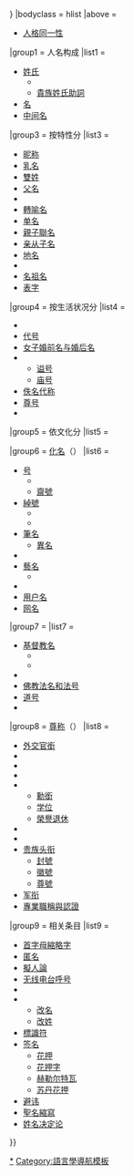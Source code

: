 {{Navbox
|name = 人名
|title = [[人名]]与[[人名学]]
|state = {{{1|{{{state|autocollapse}}}}}}
|bodyclass = hlist
|above =
*[[人格同一性]]

|group1 = 人名构成
|list1  =
* [[姓氏]]
** {{le|姓氏词缀列表|List of family name affixes|姓氏词缀}}
** [[貴族姓氏助詞]]
* [[名 (人名)|名]]
* [[中间名]]

|group3 = 按特性分
|list3  =
* [[綽號|昵称]]
* [[乳名]]
* [[雙姓]]
* [[父名]]
* {{le|母名|Matronymic}}
* [[轉喻|轉喻名]]
* [[無姓氏|单名]]
* [[親子聯名制|親子聯名]]
* [[亲从子名制|亲从子名]]
* [[地名学|地名]]
* {{le|中性名|Unisex name}}
* [[名祖|名祖名]]
* [[表字]]

|group4 = 按生活状况分
|list4  =
* {{tsl|en|Aptronym|标示名}}
* [[代号]]
* [[女性人名|女子婚前名与婚后名]]
* {{tsl|en|Necronym|死者名}}
** [[谥号]]
** [[庙号]]
* [[無名氏|佚名代称]]
* [[尊号]]
* {{tsl|en|Slave name|奴隶名}}

|group5 = 依文化分
|list5  =
{{Navbox|subgroup
|group1=亞洲
|list1= {{Navbox |child
 |group1 = 东亚
 |list1 =
* [[漢族人名|漢族]]
** [[台灣人名|台湾]]
** [[香港人名|香港]]
* [[滿族人名|满族]]
* [[藏族人名|藏族]]
* [[维吾尔族常见人名列表|维吾尔族]]
* [[朝鲜族人名|朝鲜族]]
* [[蒙古族人名|蒙古族]]
* [[日本人名|大和族]]
* [[琉球人名|琉球族]]
* [[越南人名|越南]]
* [[臺灣原住民族人名|臺灣原住民族]]
 |group2 = 东南亚
 |list2 =
* [[菲律宾人名|菲律賓]]
* [[柬埔寨人名|柬埔寨]]
* [[緬甸人名|緬甸]]
* [[寮語人名|寮國]]
* [[馬來西亞人名|馬來西亞]]
* [[泰語人名|泰國]]
** [[泰國華人#姓氏|華裔]]
* [[印度尼西亚人名|印尼]]
** [[印度尼西亞華人姓氏|華族]]
** {{le|巴厘人名|Balinese name|巴厘}}
** {{le|爪哇人名|Javanese name|爪哇}}
 |group3 = 南亚
 |list3 =
* [[印度人名|印度]]
** [[孟加拉人名|孟加拉]]
** {{le|信德語人名|Sindhi names|信德}}
** {{le|聖多馬基督徒人名|Saint Thomas Christian names|聖多馬基督徒}}
* [[巴基斯坦人名|巴基斯坦]]
* [[孟加拉人名|孟加拉]]
* {{le|普什圖人人名|Pashtun names|普什圖人}}
* [[斯里兰卡人名|斯里兰卡]]
* [[印度人名|泰米尔]]
** {{le|古泰米爾國家命名習俗|Naming conventions of ancient Tamil country|古泰米爾}}
 |group4 = 西亚
 |list4 =
* [[阿拉伯人名|阿拉伯]]
* [[波斯人名|波斯]]
* {{le|喬治亞人名|Georgian name|-{zh-cn:格鲁吉亚;zh-tw:喬治亞;zh-hk:格魯吉亞;}-}}
* [[土耳其人名|土耳其]]
* {{le|希伯來語人名|Hebrew name|希伯來}}
 |group5 = 中亚
 |list5 =
* {{link-ru|哈萨克人名|Казахское имя|哈萨克}}
* {{link-ru|乌兹别克人名|Узбекские имена|乌兹别克}}
 |group6 = 北亚
 |list6 =
* {{le|韃靼人名|Tatar name|韃靼}}
* {{le|雅庫特族人名|Sakha name|雅庫特}}
* [[布里亞特人名|布里亞特]]

 }}

|group2 = 歐洲
|list2 =
{{Navbox |child
 |group7 = 西欧
 |list7 =
* {{le|荷蘭人名|Dutch name|荷蘭}}
* [[英語人名|英格兰]]
* [[蘇格蘭蓋爾語人名|高地苏格兰]]
* {{le|威爾斯人名|Welsh name|-{zh-hans:威尔士;zh-hant:威爾斯}-}}
* {{le|愛爾蘭人名|Irish name|愛爾蘭}}
*  [[法語人名|法國]]
 |group8 = 北欧
 |list8 =
* [[芬兰人名|芬蘭]]
* [[冰島人名|冰島]]
* {{le|瑞典人名|Swedish name|瑞典}}
 |group9 = 中欧
 |list9 =
* [[德语人名|德意志]]
* {{le|捷克人名|Czech name|捷克}}
* {{le|斯洛伐克人名|Slovak name|斯洛伐克}}
* [[匈牙利人名|匈牙利]]
* {{le|波蘭人名|Polish name|波蘭}} 
 |group10 = 东欧
 |list10 =
* {{le|白俄羅斯人名|Belarusian name|白俄羅斯}}
* [[拉脱维亚人名|拉脫維亞]]
* [[立陶宛人名|立陶宛]]
* {{le|東斯拉夫人命名習俗|Eastern Slavic naming customs|俄羅斯}}
* {{le|烏克蘭人名|Ukrainian name|烏克蘭}}
 |group11 = 南欧
 |list11 =
* {{le|保加利亞人名|Bulgarian name|保加利亞}}
* {{le|克羅埃西亞人名|Croatian name|-{zh-hans:克罗地亚;zh-tw:克羅埃西亞}-}}
* [[西班牙语姓名|西班牙]]
* {{le|希臘人名|Greek name|希臘}}
* {{le|希臘裔賽普勒斯人名|Greek Cypriot name|-{zh-hans:希腊裔塞浦路斯人;zh-hk:希臘裔塞浦路斯人;zh-tw:希臘裔賽普勒斯人}-}}
* [[意大利语人名|-{zh-hans:意大利;zh-hk:意大利;zh-tw:義大利}-]]
* {{le|馬其頓語專有名詞|Macedonian Onomastics|馬其頓}}
* [[葡萄牙语人名|葡萄牙]]
* [[古罗马人命名习俗|古羅馬]]
* [[罗马尼亚人名|罗马尼亚]]
* {{le|塞爾維亞人名|Serbian name|塞爾維亞}} 
}}

|group3 =非洲
|list3  =
* {{le|阿坎族人名|Akan names|阿坎族}}
* {{le|迦納人名|Ghanaian name|迦納}}
* {{le|埃塞俄比亞命名傳統|Naming conventions in Ethiopia and Eritrea|埃塞俄比亚}}
* {{le|伊博族人名|Igbo name|伊博族}}
* {{le|索馬里人人名|Somali name|索馬里人}}
* {{le|約魯巴人人名|Yoruba name|約魯巴人}}
* {{le|辛巴威人名|Zimbabwean names|-{zh-hans:津巴布韦;zh-hk:津巴布韋;zh-tw:辛巴威}-}}

|group4 = 美洲
|list4  =
* [[美國的姓名規範|美國]]
* {{le|加拿大人名|Canadian name|加拿大}}
* {{le|西班牙語美洲命名習俗|Hispanic American naming customs|西班牙語美洲}}
* [[葡萄牙语人名|巴西]]

|group5 = 大洋洲
|list5  =
* {{le|斐济人名|Fijian name|斐濟}}
* {{le|夏威夷人名|Hawaiian name|夏威夷}}
}}

|group6 = [[化名]]（{{le|化名列表|List of pseudonyms|列表}}）
|list6  =
* [[号]]
** {{tsl|en|Bugō|武号}}
**[[齋號]]
* [[綽號]]
** {{tsl|en|Lists of nicknames|绰号列表|列表}}
** {{tsl|en|Hypocorism|略名}}
* [[筆名]]
** [[異名 (文學技巧)|異名]]
*{{tsl|en|Shikona|四股名}}
* [[藝名]]
** {{tsl|en|List of stage names|艺名列表|列表}}
* {{tsl|en|Ring name|台上名}}
* [[用户|用户名]]
* [[网名]]
|group7 = {{le|宗教名|Religious name}}
|list7  =
* [[教名|基督教名]]
** {{tsl|en|List of biblical names|圣经名列表|圣经名}}
** {{tsl|en|Papal name|教宗名}}
* {{tsl|en|Saint's name|圣人名}}
* [[法名和法號|佛教法名和法号]]
* [[道号]]
* {{tsl|en|Theophoric name|含神名}}

|group8 = [[尊称]]（{{tsl|en|List of titles|尊衔列表|列表}}）
|list8  =
* [[外交官銜]]
* {{tsl|en|Judicial titles in England and Wales|英格兰和威尔士的司法尊称|司法人士尊称}}
* {{tsl|en|List of religious titles and styles|宗教尊称列表|宗教尊称}}
* {{tsl|en|Pre-nominal letters|人名前缀字母|人名前缀}}
* {{tsl|en|Suffix (name)|人名后缀}}
** [[勳銜]]
** [[学位]]
** [[榮譽退休]]
* {{tsl|en|Title of honor|名誉称号}}
* {{tsl|en|Title of authority|职位尊称}}
* [[贵族等级|贵族头衔]]
**[[封號]]
**[[徽號]]
**[[尊號]]
* [[军衔]]
* [[:Category:專業職稱與認證|專業職稱與認證]]

|group9 = 相关条目
|list9  =
* [[首字母縮略字]]
* [[匿名]]
* [[擬人論]]
* [[无线电台呼号]]
* {{tsl|en|Galton–Watson process|高尔顿–沃森过程}}
* {{tsl|en|Legal name|正式名}}
** [[改名]]
** [[改姓]]
* [[標識符]]
* [[签名]]
** [[花押]]
** [[花押字]]
** [[赫勒尔特瓦]]
** [[花押 (鄂圖曼帝國蘇丹)|苏丹花押]]
* [[避讳]]
*[[聖名縮寫]]
*[[姓名决定论]]
}}<noinclude>
{{collapsible option}}
{{Documentation}}

[[Category:人名|*]]
[[Category:語言學導航模板]]
</noinclude>